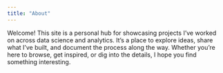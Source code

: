 ```yaml
---
title: "About"
---
```


Welcome! This site is a personal hub for showcasing projects I've worked on across data science and analytics. It's a place to explore ideas, share what I’ve built, and document the process along the way. Whether you're here to browse, get inspired, or dig into the details, I hope you find something interesting.


